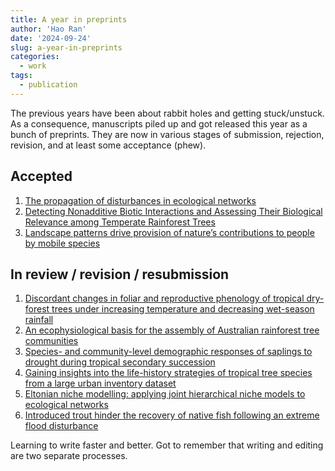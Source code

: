 ```yaml
---
title: A year in preprints
author: 'Hao Ran'
date: '2024-09-24'
slug: a-year-in-preprints
categories:
  - work
tags:
  - publication
---
```


The previous years have been about rabbit holes and getting stuck/unstuck. 
As a consequence, manuscripts piled up and got released this year as a bunch of 
preprints. They are now in various stages of submission, rejection, revision, 
and at least some acceptance (phew).

## Accepted

1. [The propagation of disturbances in ecological networks](https://doi.org/10.1016/j.tree.2024.01.009)
2. [Detecting Nonadditive Biotic Interactions and Assessing Their Biological Relevance among Temperate Rainforest Trees](https://doi.org/10.1086/730807)
3. [Landscape patterns drive provision of nature's contributions to people by mobile species](https://doi.org/10.1111/1365-2664.14764)

## In review / revision / resubmission

1. [Discordant changes in foliar and reproductive phenology of tropical dry-forest trees under increasing temperature and decreasing wet-season rainfall](https://doi.org/10.1101/2024.03.24.585819)
2. [An ecophysiological basis for the assembly of Australian rainforest tree communities](https://www.researchsquare.com/article/rs-3833899/v1)
3. [Species- and community-level demographic responses of saplings to drought during tropical secondary succession](https://doi.org/10.32942/X2490Z)
4. [Gaining insights into the life-history strategies of tropical tree species from a large urban inventory dataset](https://doi.org/10.32942/X2FG9W)
5. [Eltonian niche modelling: applying joint hierarchical niche models to ecological networks](https://doi.org/10.1101/2024.08.14.607929)
6. [Introduced trout hinder the recovery of native fish following an extreme flood disturbance](https://doi.org/10.1101/2024.09.05.611377)

Learning to write faster and better. Got to remember that writing and editing are two separate processes.